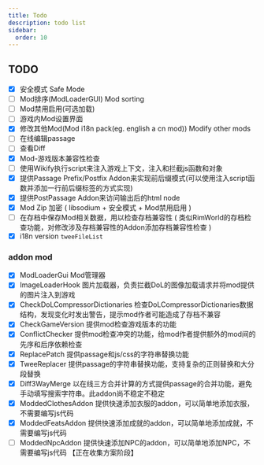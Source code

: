 ```yaml
---
title: Todo
description: todo list
sidebar:
  order: 10
---
```


## TODO

- [x] 安全模式 Safe Mode
- [ ] Mod排序(ModLoaderGUI) Mod sorting
- [ ] Mod禁用启用(可选加载)
- [ ] 游戏内Mod设置界面
- [x] 修改其他Mod(Mod i18n pack(eg. english a cn mod))  Modify other mods
- [ ] 在线编辑passage
- [ ] 查看Diff
- [x] Mod-游戏版本兼容性检查
- [ ] 使用Wikify执行script来注入游戏上下文，注入和拦截js函数和对象
- [x] 提供Passage Prefix/Postfix Addon来实现前后缀模式(可以使用注入script函数并添加一行前后缀标签的方式实现)
- [x] 提供PostPassage Addon来访问输出后的html node
- [x] Mod Zip 加密 ( libsodium + 安全模式 + Mod禁用启用 )
- [ ] 在存档中保存Mod相关数据，用以检查存档兼容性 ( 类似RimWorld的存档检查功能，对修改涉及存档兼容性的Addon添加存档兼容性检查 )
- [x] i18n version `tweeFileList`

### addon mod

- [x] ModLoaderGui       Mod管理器
- [x] ImageLoaderHook       图片加载器，负责拦截DoL的图像加载请求并将mod提供的图片注入到游戏
- [x] CheckDoLCompressorDictionaries       检查DoLCompressorDictionaries数据结构，发现变化时发出警告，提示mod作者可能造成了存档不兼容
- [x] CheckGameVersion       提供mod检查游戏版本的功能
- [x] ConflictChecker        提供mod检查冲突的功能，给mod作者提供额外的mod间的先序和后序依赖检查
- [x] ReplacePatch           提供passage和js/css的字符串替换功能
- [x] TweeReplacer           提供passage的字符串替换功能，支持复杂的正则替换和大分段替换
- [x] Diff3WayMerge          以在线三方合并计算的方式提供passage的合并功能，避免手动填写搜索字符串。此addon尚不稳定不稳定
- [x] ModdedClothesAddon     提供快速添加衣服的addon，可以简单地添加衣服，不需要编写js代码
- [x] ModdedFeatsAddon       提供快速添加成就的addon，可以简单地添加成就，不需要编写js代码
- [ ] ModdedNpcAddon         提供快速添加NPC的addon，可以简单地添加NPC，不需要编写js代码  【正在收集方案阶段】